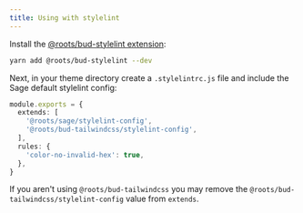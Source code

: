 ```yaml
---
title: Using with stylelint
---
```


Install the [@roots/bud-stylelint extension](https://bud.js.org/extensions/bud-stylelint):

```sh npm2yarn
yarn add @roots/bud-stylelint --dev
```

Next, in your theme directory create a `.stylelintrc.js` file and include the Sage default stylelint config:

```ts title="bud.config.mjs"
module.exports = {
  extends: [
    '@roots/sage/stylelint-config',
    '@roots/bud-tailwindcss/stylelint-config',
  ],
  rules: {
    'color-no-invalid-hex': true,
  },
}
```

If you aren't using `@roots/bud-tailwindcss` you may remove the `@roots/bud-tailwindcss/stylelint-config` value from `extends`.

